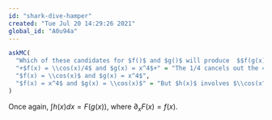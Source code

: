 ```yaml
---
id: "shark-dive-hamper"
created: "Tue Jul 20 14:29:26 2021"
global_id: "A0u94a"
---
```


```r
askMC(
  "Which of these candidates for $f()$ and $g()$ will produce  $$f(g(x))\\, \\partial_x g(x) = x^3 \\cos(x^4)\\ ?$$",
  "+$f(x) = \\cos(x)/4$ and $g(x) = x^4$+" = "The 1/4 cancels out the 4 produced by $\\partial_x g(x)$.",
  "$f(x) = \\cos(x)$ and $g(x) = x^4$",
  "$f(x) = x^4$ and $g(x) = \\cos(x)$" = "But $h(x)$ involves $\\cos(x^4)$ not $cos^4(x)$."
)
```


Once again, $\int h(x) dx = F(g(x))$, where $\partial_x F(x) = f(x)$.

